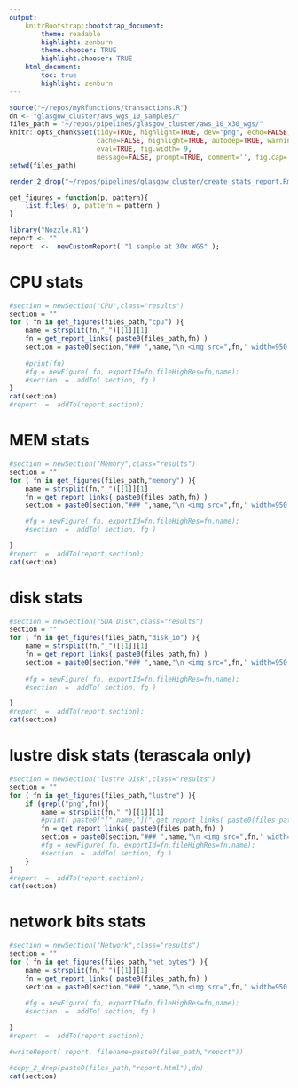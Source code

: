 ```yaml
---
output:
    knitrBootstrap::bootstrap_document:
        theme: readable
        highlight: zenburn
        theme.chooser: TRUE
        highlight.chooser: TRUE
    html_document:
        toc: true
        highlight: zenburn
---
```



```r
source("~/repos/myRfunctions/transactions.R")
dn <- "glasgow_cluster/aws_wgs_10_samples/"
files_path = "~/repos/pipelines/glasgow_cluster/aws_10_x30_wgs/"
knitr::opts_chunk$set(tidy=TRUE, highlight=TRUE, dev="png", echo=FALSE,
                      cache=FALSE, highlight=TRUE, autodep=TRUE, warning=FALSE, error=FALSE,
                      eval=TRUE, fig.width= 9,
                      message=FALSE, prompt=TRUE, comment='', fig.cap='', bootstrap.show.code=FALSE)
setwd(files_path)
```


```r
render_2_drop("~/repos/pipelines/glasgow_cluster/create_stats_report.Rmd",dn)
```

```r
get_figures = function(p, pattern){
    list.files( p, pattern = pattern )
}
```

```r
library("Nozzle.R1")
report <- ""
report  <-  newCustomReport( "1 sample at 30x WGS" );
```


# CPU stats

```r
#section = newSection("CPU",class="results")
section = ""
for ( fn in get_figures(files_path,"cpu") ){
    name = strsplit(fn,"_")[[1]][1]
    fn = get_report_links( paste0(files_path,fn) )
    section = paste0(section,"### ",name,"\n <img src=",fn,' width=950 height=350>\n\n') 
    
    #print(fn)
    #fg = newFigure( fn, exportId=fn,fileHighRes=fn,name);
    #section  =  addTo( section, fg )
}
cat(section)
#report  =  addTo(report,section);
```

# MEM stats

```r
#section = newSection("Memory",class="results")
section = ""
for ( fn in get_figures(files_path,"memory") ){
    name = strsplit(fn,"_")[[1]][1]
    fn = get_report_links( paste0(files_path,fn) )
    section = paste0(section,"### ",name,"\n <img src=",fn,' width=950 height=300>\n\n') 

    #fg = newFigure( fn, exportId=fn,fileHighRes=fn,name);
    #section  =  addTo( section, fg )

}
#report  =  addTo(report,section);
cat(section)
```

# disk stats

```r
#section = newSection("SDA Disk",class="results")
section = ""
for ( fn in get_figures(files_path,"disk_io") ){
    name = strsplit(fn,"_")[[1]][1]
    fn = get_report_links( paste0(files_path,fn) )
    section = paste0(section,"### ",name,"\n <img src=",fn,' width=950 height=300>\n\n')
    
    #fg = newFigure( fn, exportId=fn,fileHighRes=fn,name);
    #section  =  addTo( section, fg )

}
#report  =  addTo(report,section);
cat(section)
```


# lustre disk stats (terascala only)


```r
#section = newSection("lustre Disk",class="results")
section = ""
for ( fn in get_figures(files_path,"lustre") ){
    if (grepl("png",fn)){
        name = strsplit(fn,"_")[[1]][1]
        #print( paste0("[",name,"](",get_report_links( paste0(files_path,fn) ),")" ) )
        fn = get_report_links( paste0(files_path,fn) )
        section = paste0(section,"### ",name,"\n <img src=",fn,' width=950 height=300>\n\n')
        #fg = newFigure( fn, exportId=fn,fileHighRes=fn,name);
        #section  =  addTo( section, fg )
    }
}
#report  =  addTo(report,section);
cat(section)
```



# network bits stats

```r
#section = newSection("Network",class="results")
section = ""
for ( fn in get_figures(files_path,"net_bytes") ){
    name = strsplit(fn,"_")[[1]][1]
    fn = get_report_links( paste0(files_path,fn) )
    section = paste0(section,"### ",name,"\n <img src=",fn,' width=950 height=300>\n\n')
    
    #fg = newFigure( fn, exportId=fn,fileHighRes=fn,name);
    #section  =  addTo( section, fg )

}
#report  =  addTo(report,section);

#writeReport( report, filename=paste0(files_path,"report"))

#copy_2_drop(paste0(files_path,"report.html"),dn)
cat(section)
```



